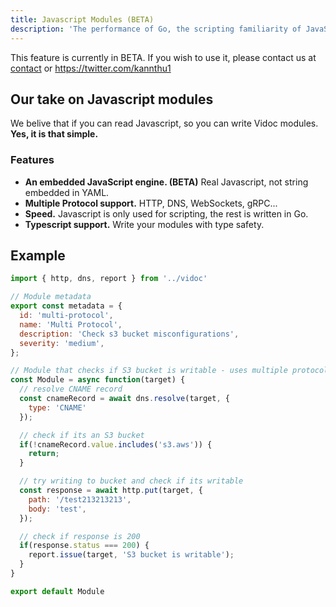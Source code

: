 ```yaml
---
title: Javascript Modules (BETA)
description: 'The performance of Go, the scripting familiarity of JavaScript'
---
```


<Warning>This feature is currently in BETA. If you wish to use it, please contact us at <a href="mailto:contact@vidocsecurity.com">contact</a> or https://twitter.com/kannthu1</Warning>

## Our take on Javascript modules

We belive that if you can read Javascript, so you can write Vidoc modules. **Yes, it is that simple.**

### Features

- **An embedded JavaScript engine. (BETA)** Real Javascript, not string embedded in YAML.
- **Multiple Protocol support.** HTTP, DNS, WebSockets, gRPC...
- **Speed.** Javascript is only used for scripting, the rest is written in Go.
- **Typescript support.** Write your modules with type safety.

## Example

```javascript Multi Protocol module
import { http, dns, report } from '../vidoc'

// Module metadata
export const metadata = {
  id: 'multi-protocol',
  name: 'Multi Protocol',
  description: 'Check s3 bucket misconfigurations',
  severity: 'medium',
};

// Module that checks if S3 bucket is writable - uses multiple protocols
const Module = async function(target) {
  // resolve CNAME record
  const cnameRecord = await dns.resolve(target, {
    type: 'CNAME'
  });

  // check if its an S3 bucket
  if(!cnameRecord.value.includes('s3.aws')) {
    return;
  }

  // try writing to bucket and check if its writable
  const response = await http.put(target, {
    path: '/test213213213',
    body: 'test',
  });

  // check if response is 200
  if(response.status === 200) {
    report.issue(target, 'S3 bucket is writable');
  }
}

export default Module
```